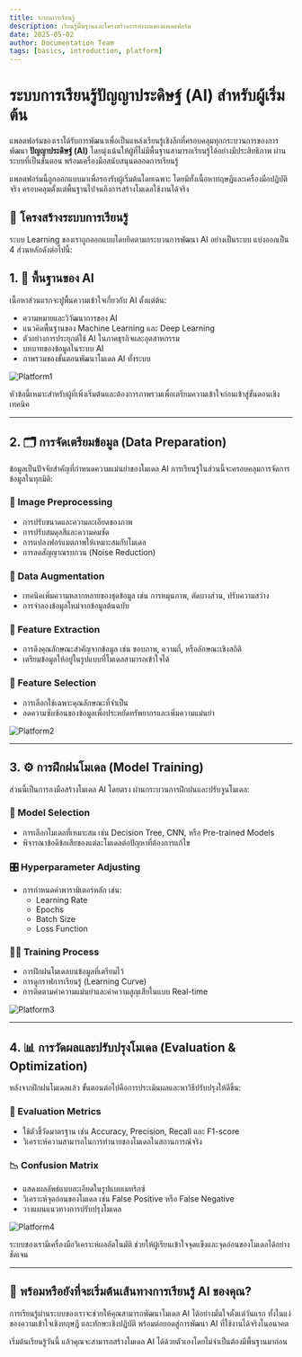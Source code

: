 ```yaml
---
title: ระบบการเรียนรู้
description: เรียนรู้พื้นฐานและโครงสร้างการทำงานของแพลตฟอร์ม
date: 2025-05-02
author: Documentation Team
tags: [basics, introduction, platform]
---
```


# ระบบการเรียนรู้ปัญญาประดิษฐ์ (AI) สำหรับผู้เริ่มต้น

แพลตฟอร์มของเราได้รับการพัฒนาเพื่อเป็นแหล่งเรียนรู้เชิงลึกที่ครอบคลุมทุกกระบวนการของการพัฒนา **ปัญญาประดิษฐ์ (AI)** โดยมุ่งเน้นให้ผู้ที่ไม่มีพื้นฐานสามารถเรียนรู้ได้อย่างมีประสิทธิภาพ ผ่านระบบที่เป็นขั้นตอน พร้อมเครื่องมือสนับสนุนตลอดการเรียนรู้

<Callout variant="info">
แพลตฟอร์มนี้ถูกออกแบบมาเพื่อรองรับผู้เริ่มต้นโดยเฉพาะ โดยมีทั้งเนื้อหาทฤษฎีและเครื่องมือปฏิบัติจริง ครอบคลุมตั้งแต่พื้นฐานไปจนถึงการสร้างโมเดลใช้งานได้จริง
</Callout>

## 🔧 โครงสร้างระบบการเรียนรู้

ระบบ Learning ของเราถูกออกแบบโดยยึดตามกระบวนการพัฒนา AI อย่างเป็นระบบ แบ่งออกเป็น 4 ส่วนหลักดังต่อไปนี้:

<Separator className="my-6" />

## 1. 🧠 พื้นฐานของ AI

เนื้อหาส่วนแรกจะปูพื้นความเข้าใจเกี่ยวกับ AI ตั้งแต่ต้น:

- ความหมายและวิวัฒนาการของ AI
- แนวคิดพื้นฐานของ Machine Learning และ Deep Learning
- ตัวอย่างการประยุกต์ใช้ AI ในภาคธุรกิจและอุตสาหกรรม
- บทบาทของข้อมูลในระบบ AI
- ภาพรวมของขั้นตอนพัฒนาโมเดล AI ทั้งระบบ

![Platform1](/images/platform1.png)

<Callout variant="info">
หัวข้อนี้เหมาะสำหรับผู้ที่เพิ่งเริ่มต้นและต้องการภาพรวมเพื่อเตรียมความเข้าใจก่อนเข้าสู่ขั้นตอนเชิงเทคนิค
</Callout>

---

## 2. 🗂️ การจัดเตรียมข้อมูล (Data Preparation)

ข้อมูลเป็นปัจจัยสำคัญที่กำหนดความแม่นยำของโมเดล AI การเรียนรู้ในส่วนนี้จะครอบคลุมการจัดการข้อมูลในทุกมิติ:

### 📸 Image Preprocessing

- การปรับขนาดและความละเอียดของภาพ
- การปรับสมดุลสีและความคมชัด
- การแปลงฟอร์แมตภาพให้เหมาะสมกับโมเดล
- การลดสัญญาณรบกวน (Noise Reduction)

### 🔁 Data Augmentation

- เทคนิคเพิ่มความหลากหลายของชุดข้อมูล เช่น การหมุนภาพ, ตัดบางส่วน, ปรับความสว่าง
- การจำลองข้อมูลใหม่จากข้อมูลต้นฉบับ

### 🧬 Feature Extraction

- การดึงคุณลักษณะสำคัญจากข้อมูล เช่น ขอบภาพ, ความถี่, หรือลักษณะเชิงสถิติ
- เตรียมข้อมูลให้อยู่ในรูปแบบที่โมเดลสามารถเข้าใจได้

### 🎯 Feature Selection

- การเลือกใช้เฉพาะคุณลักษณะที่จำเป็น
- ลดความซับซ้อนของข้อมูลเพื่อประหยัดทรัพยากรและเพิ่มความแม่นยำ

![Platform2](/images/platform2.png)

---

## 3. ⚙️ การฝึกฝนโมเดล (Model Training)

ส่วนนี้เป็นการลงมือสร้างโมเดล AI โดยตรง ผ่านกระบวนการฝึกฝนและปรับจูนโมเดล:

### 🧩 Model Selection

- การเลือกโมเดลที่เหมาะสม เช่น Decision Tree, CNN, หรือ Pre-trained Models
- พิจารณาข้อดีข้อเสียของแต่ละโมเดลต่อปัญหาที่ต้องการแก้ไข

### 🎛️ Hyperparameter Adjusting

- การกำหนดค่าพารามิเตอร์หลัก เช่น:
  - Learning Rate
  - Epochs
  - Batch Size
  - Loss Function

### 🏋️‍♀️ Training Process

- การฝึกฝนโมเดลบนข้อมูลที่เตรียมไว้
- การดูกราฟการเรียนรู้ (Learning Curve)
- การติดตามค่าความแม่นยำและค่าความสูญเสียในแบบ Real-time

![Platform3](/images/platform3.png)

---

## 4. 📊 การวัดผลและปรับปรุงโมเดล (Evaluation & Optimization)

หลังจากฝึกฝนโมเดลแล้ว ขั้นตอนต่อไปคือการประเมินผลและหาวิธีปรับปรุงให้ดีขึ้น:

### 🧪 Evaluation Metrics

- ใช้ตัวชี้วัดมาตรฐาน เช่น Accuracy, Precision, Recall และ F1-score
- วิเคราะห์ความสามารถในการทำนายของโมเดลในสถานการณ์จริง

### 📉 Confusion Matrix

- แสดงผลลัพธ์แบบละเอียดในรูปแบบเมทริกซ์
- วิเคราะห์จุดอ่อนของโมเดล เช่น False Positive หรือ False Negative
- วางแผนแนวทางการปรับปรุงโมเดล

![Platform4](/images/platform4.png)

<Callout variant="success">
ระบบของเรามีเครื่องมือวิเคราะห์ผลอัตโนมัติ ช่วยให้ผู้เรียนเข้าใจจุดแข็งและจุดอ่อนของโมเดลได้อย่างชัดเจน
</Callout>


---

## 🧭 พร้อมหรือยังที่จะเริ่มต้นเส้นทางการเรียนรู้ AI ของคุณ?

การเรียนรู้ผ่านระบบของเราจะช่วยให้คุณสามารถพัฒนาโมเดล AI ได้อย่างมั่นใจตั้งแต่วันแรก ทั้งในแง่ของความเข้าใจเชิงทฤษฎี และทักษะเชิงปฏิบัติ พร้อมต่อยอดสู่การพัฒนา AI ที่ใช้งานได้จริงในอนาคต

<Callout variant="info">
เริ่มต้นเรียนรู้วันนี้ แล้วคุณจะสามารถสร้างโมเดล AI ได้ด้วยตัวเองโดยไม่จำเป็นต้องมีพื้นฐานมาก่อน
</Callout>
